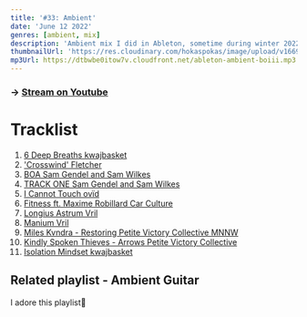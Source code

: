 ```yaml
---
title: '#33: Ambient'
date: 'June 12 2022'
genres: [ambient, mix]
description: 'Ambient mix I did in Ableton, sometime during winter 2022'
thumbnailUrl: 'https://res.cloudinary.com/hokaspokas/image/upload/v1669536582/goosebumpsfm/gb33_qq3bhx.png'
mp3Url: https://dtbwbe0itow7v.cloudfront.net/ableton-ambient-boiii.mp3
---
```


### -> [Stream on Youtube](https://youtu.be/QuUAIQbLsVE)

# Tracklist

1. [6 Deep Breaths kwajbasket](https://kwajbasket.bandcamp.com/album/6-deep-breaths)
2. ['Crosswind' Fletcher](https://steveosullivan-mosaicrecords.bandcamp.com/album/mechanical-garden-mosaic-dtl01)
3. [BOA Sam Gendel and Sam Wilkes](https://leavingrecords.bandcamp.com/album/music-for-saxofone-and-bass-guitar)
4. [TRACK ONE Sam Gendel and Sam Wilkes](https://leavingrecords.bandcamp.com/album/music-for-saxofone-and-bass-guitar)
5. [I Cannot Touch ovïd](https://opentapes.bandcamp.com/album/frail-gesture)
6. [Fitness ft. Maxime Robillard Car Culture](https://lightheadrecords.bandcamp.com/album/dead-rock)
7. [Longius Astrum Vril](https://vrilofficial.bandcamp.com/album/anima-mundi)
8. [Manium Vril](https://vrilofficial.bandcamp.com/album/anima-mundi)
9. [Miles Kvndra - Restoring Petite Victory Collective MNNW](https://petitevictorycollective.bandcamp.com/album/mnnw)
10. [Kindly Spoken Thieves - Arrows Petite Victory Collective](https://petitevictorycollective.bandcamp.com/album/mnnw)
11. [Isolation Mindset kwajbasket](https://kwajbasket.bandcamp.com/track/isolation-mindset)

## Related playlist - Ambient Guitar
I adore this playlist🥲

<Playlist url="651oo3KB6qwFGBCH6LLQSY" />
